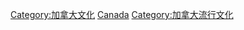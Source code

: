 {{Commons cat|Entertainment in Canada}}

[[Category:加拿大文化|Category:加拿大文化]]
[[Category:各國娛樂|Canada]]
[[Category:加拿大流行文化|Category:加拿大流行文化]]